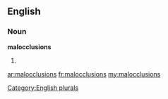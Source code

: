 ==English==

===Noun===
'''malocclusions'''

# {{plural of|[[malocclusion]]}}

[[Category:English plurals]]

[[ar:malocclusions]]
[[fr:malocclusions]]
[[my:malocclusions]]